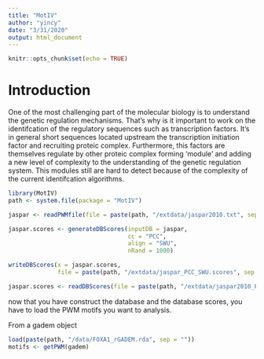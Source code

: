 ```yaml
---
title: "MotIV"
author: "yincy"
date: "3/31/2020"
output: html_document
---
```


```r
knitr::opts_chunk$set(echo = TRUE)
```


# Introduction  
One of the most challenging part of the molecular biology is to understand the genetic regulation mechanisms. That's why is it important to work on the identifcation of the regulatory sequences such as transcription factors. It's in general short sequences located upstream the transcription initiation factor and recruiting proteic complex. Furthermore, this factors are themselves regulate by other proteic complex forming 'module' and adding a new level of complexity to the understanding of the genetic regulation system. This modules still are hard to detect because of the complexity of the current identifcation algorithms.  


```r
library(MotIV)
path <- system.file(package = "MotIV")
```


```r
jaspar <- readPWMfile(file = paste(path, "/extdata/jaspar2010.txt", sep = ""))
```


```r
jaspar.scores <- generateDBScores(inputDB = jaspar, 
                                  cc = "PCC", 
                                  align = "SWU", 
                                  nRand = 1000)
```


```r
writeDBScores(x = jaspar.scores, 
              file = paste(path, "/extdata/jaspar_PCC_SWU.scores", sep = ""))
```

```r
jaspar.scores <- readDBScores(file = paste(path, "/extdata/jaspar2010_PCC_SWU.scores", sep = ""))
```


now that you have construct the database and the database scores, you have to load the PWM motifs you want to analysis.  

From a gadem object  
```r
load(paste(path, "/data/FOXA1_rGADEM.rda", sep = ""))
motifs <- getPWM(gadem)
```



